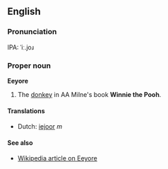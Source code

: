 ==English==
===Pronunciation===
IPA: ˈiː.joɹ

===Proper noun===
'''Eeyore'''

#The [[donkey]] in AA Milne's book '''Winnie the Pooh'''.

====Translations====
*Dutch: [[iejoor]] ''m''

====See also====
*[[en:Eeyore|Wikipedia article on Eeyore]]